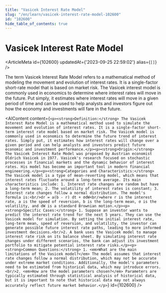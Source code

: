 ```yaml
---
title: "Vasicek Interest Rate Model"
slug: "/en/learn/vasicek-interest-rate-model-102600"
id: "102600"
hide_table_of_contents: true
---
```



# Vasicek Interest Rate Model

<ArticleMeta id={102600} updatedAt={'2023-09-25 22:59:02'} alias={`[]`} />
<div className='border-solid border-b border-t-0 my-4 border-[var(--ifm-color-gray-300)]' />

The term Vasicek Interest Rate Model refers to a mathematical method of modeling the movement and evolution of interest rates. It is a single-factor short-rate model that is based on market risk. The Vasicek interest model is commonly used in economics to determine where interest rates will move in the future. Put simply, it estimates where interest rates will move in a given period of time and can be used to help analysts and investors figure out how the economy and investments will fare in the future.

<AIContent content={`<p><strong>Definition:</strong> The Vasicek Interest Rate Model is a mathematical method used to simulate the movement and evolution of interest rates. It is a single-factor short-term interest rate model based on market risk. The Vasicek model is commonly used in economics to determine the future trend of interest rates. Simply put, it estimates how interest rates will change over a given period and can help analysts and investors predict future economic and investment performance.</p><p><strong>Origin:</strong> The Vasicek Interest Rate Model was proposed by Austrian economist Oldrich Vasicek in 1977. Vasicek's research focused on stochastic processes in financial markets and the dynamic behavior of interest rates. His model has become an important tool in modern financial engineering.</p><p><strong>Categories and Characteristics:</strong> The Vasicek model is a type of mean-reverting model, which means that interest rates fluctuate around a long-term average. Its main characteristics include: 1. Interest rate changes are random but have a long-term mean; 2. The volatility of interest rates is constant; 3. Interest rate changes follow a normal distribution. The model's formula is:<br/>dr = a(b - r) dt + σdW<br/>where r is the interest rate, a is the speed of reversion, b is the long-term mean, σ is the volatility, and dW is a standard Brownian motion.</p><p><strong>Specific Cases:</strong> 1. Suppose an investor wants to predict the interest rate trend for the next 5 years. They can use the Vasicek model for simulation. By setting the initial interest rate, long-term mean, speed of reversion, and volatility, the investor can generate possible future interest rate paths, leading to more informed investment decisions.<br/>2. A bank uses the Vasicek model to manage interest rate risk on its balance sheet. By simulating interest rate changes under different scenarios, the bank can adjust its investment portfolio to mitigate potential interest rate risks.</p><p><strong>Common Questions:</strong> 1. <em>What are the main limitations of the Vasicek model?</em> The model assumes that interest rate changes follow a normal distribution, which may not be accurate under extreme market conditions. Additionally, the model's parameters need to be estimated from historical data, which may introduce errors.<br/>2. <em>How are the model parameters chosen?</em> Parameters are typically estimated through statistical analysis of historical data, but it is important to note that historical data may not always accurately reflect future market behavior.</p>`} id={102600} />

